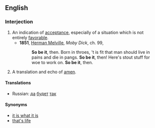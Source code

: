 ==English==

===Interjection===
{{en-intj|pos=[[so]] [[be]] [[it]]}}

# An indication of [[acceptance]], especially of a situation which is not entirely [[favorable]].
#* '''1851''', [[w:Herman Melville|Herman Melville]], ''Moby Dick'', ch. 99,
#*: '''So be it''', then. Born in throes, 't is fit that man should live in pains and die in pangs. '''So be it''', then! Here's stout stuff for woe to work on. '''So be it''', then.
# {{rfv-sense}} A translation and echo of [[amen]].

====Translations====
{{trans-top|so be it}}
{{trans-mid}}
* Russian: [[да]] [[будет]] [[так]]
{{trans-bottom}}

====Synonyms====
* [[it is what it is]]
* [[that's life]]